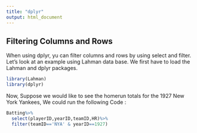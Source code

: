 ```yaml
---
title: "dplyr"
output: html_document
---
```


## Filtering Columns and Rows

When using dplyr, yu can filter columns and rows by using select and filter.
Let's look at an example using Lahman data base.
We first have to load the Lahman and dplyr packages.
```r
library(Lahman)
library(dplyr)
```

Now, Suppose we would like to see the homerun totals for the 1927 New York Yankees, We could run the following Code :

```r
Batting%>%
  select(playerID,yearID,teamID,HR)%>%
  filter(teamID=='NYA' & yearID==1927)
```

